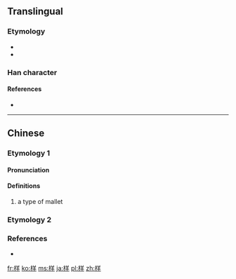==Translingual==
{{stroke order|type=animate}}
{{stroke order|strokes=10}}
{{ja-forms|[[様]]|样|[[樣]]}}

===Etymology===
* {{Han compound |ls=psc
 |木 |c1=s |t1=wood
 |羊 |c2=p
}}
* {{Han simp|樣|f=永|t=&nbsp;}}

===Han character===
{{Han char|rn=75|rad=木|as=06|sn=10|four=|canj=DTQ|ids=⿰木羊}}

====References====
* {{Han ref|kx=0524.030|dkj=14742|hdz=21207.020|uh=6837}}

----

==Chinese==
===Etymology 1===
{{zh-forms}}

====Pronunciation====
{{zh-pron|m=yáng|cat=n}}

====Definitions====
{{zh-hanzi}}

# a type of mallet {{rfgloss|lang=zh}}

===Etymology 2===
{{zh-see|樣}}

===References===
* {{R:twedu|C05085}}

[[fr:样]]
[[ko:样]]
[[ms:样]]
[[ja:样]]
[[pl:样]]
[[zh:样]]